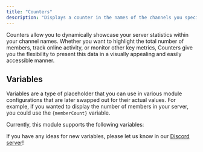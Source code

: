 ```yaml
---
title: "Counters"
description: "Displays a counter in the names of the channels you specify."
---
```




Counters allow you to dynamically showcase your server statistics within your
channel names. Whether you want to highlight the total number of members, track
online activity, or monitor other key metrics, Counters give you the flexibility
to present this data in a visually appealing and easily accessible manner.

## Variables

Variables are a type of placeholder that you can use in various module
configurations that are later swapped out for their actual values. For example,
if you wanted to display the number of members in your server, you could use the
`{memberCount}` variable.

Currently, this module supports the following variables:

<ModuleVariables moduleId={ModuleId.Counters} />

If you have any ideas for new variables, please let us know in our [Discord
server]!

[Discord server]: https://phasebot.xyz/redirect/discord
